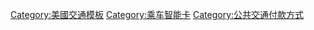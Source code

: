{{Navbox
|name = 美國電子票證
|state = collapsed
|style = text-align:left;
|bodyclass = hlist
|title = {{USA}}電子票證
|list1 = 
  {{Navbox subgroup
   |group1=交通票券
   |list1=
* [[查理卡]]（[[波士頓]]）
* [[OMNY]]、[[SmartLink]]（[[紐約]]）
* [[SEPTA鑰匙卡]]、[[自由卡]]（[[費城]]）
* [[SmarTrip]]（[[華盛頓特區]]、[[巴爾的摩]]）
* [[微風卡]]（[[亞特蘭大]]）
* [[簡易卡]]（[[邁阿密]]）
* [[Ventra]]（[[芝加哥]]）
* [[Go-To卡]]（[[明尼阿波利斯]]/[[聖保羅 (明尼蘇達州)|聖保羅]]）
* {{link-en|都會Q卡|METRO Q Card}}（[[休斯敦]]）
* [[Hop快證|Hop Fastpass]]（[[波特蘭 (俄勒岡州)|波特蘭]]）
* [[虎鯨卡]]（[[西雅圖]]）
* [[路路通]]（[[舊金山]]）
* [[運輸連接通|TAP卡]]（[[洛杉磯]]）
* <del>[[指南通]]</del>、[[Pronto卡]]（[[聖迭戈 (加利福尼亞州)|聖迭戈]]）
* [[HOLO卡]]（[[檀香山]]）
}}
|below = [[MIFARE]]
}}<noinclude>
[[Category:美國交通模板]]
[[Category:乘车智能卡]]
[[Category:公共交通付款方式]]
</noinclude>